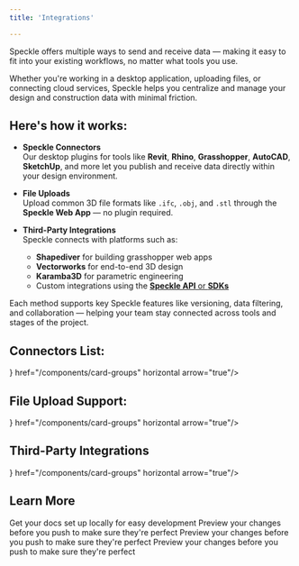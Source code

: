 ```yaml
---
title: 'Integrations'

---
```


Speckle offers multiple ways to send and receive data — making it easy to fit into your existing workflows, no matter what tools you use.

Whether you're working in a desktop application, uploading files, or connecting cloud services, Speckle helps you centralize and manage your design and construction data with minimal friction.

## Here's how it works:

- **Speckle Connectors**  
  Our desktop plugins for tools like **Revit**, **Rhino**, **Grasshopper**, **AutoCAD**, **SketchUp**, and more let you publish and receive data directly within your design environment.

- **File Uploads**  
  Upload common 3D file formats like `.ifc`, `.obj`, and `.stl` through the **Speckle Web App** — no plugin required.

- **Third-Party Integrations**  
  Speckle connects with platforms such as:
  - **Shapediver** for building grasshopper web apps  
  - **Vectorworks** for end-to-end 3D design  
  - **Karamba3D** for parametric engineering  
  - Custom integrations using the [**Speckle API** or **SDKs**](http://localhost:3000/api-reference/introduction)

Each method supports key Speckle features like versioning, data filtering, and collaboration — helping your team stay connected across tools and stages of the project.




## Connectors List:
<CardGroup cols={3}>
  <Card title="Revit" icon={
    <img
      src="revit.svg"
      alt="Revit Logo"
      style={{ width: 24, height: 24 }}
    />
  } href="/components/card-groups" horizontal arrow="true"/>
  <Card title="Rhino" icon="link" href="/components/card-groups" horizontal arrow="true"/>
  <Card title="Blender" icon="link" href="/components/card-groups" horizontal arrow="true"/>
  <Card title="Power BI" icon="link" href="/components/card-groups" horizontal arrow="true"/>
  <Card title="SketchUp" icon="link" href="/components/card-groups" horizontal arrow="true"/>
  <Card title="AutoCad" icon="link" href="/components/card-groups" horizontal arrow="true"/>
  <Card title="Archicad" icon="link" href="/components/card-groups" horizontal arrow="true"/>
  <Card title="Tekla" icon="link" href="/components/card-groups" horizontal arrow="true"/>
  <Card title="Etabs" icon="link" href="/components/card-groups" horizontal arrow="true"/>
  <Card title="Navisworks" icon="link" href="/components/card-groups" horizontal arrow="true"/>
  <Card title="QGIS" icon="link" href="/components/card-groups" horizontal arrow="true"/>
  <Card title="ArcGIS" icon="link" href="/components/card-groups" horizontal arrow="true"/>
  <Card title="Civil3D" icon="link" href="/components/card-groups" horizontal arrow="true"/>
</CardGroup>

## File Upload Support:
<CardGroup cols={3}>
  <Card title="IFC" icon={
    <img
      src="ifc.svg"
      alt="Revit Logo"
      style={{ width: 24, height: 24 }}
    />
  } href="/components/card-groups" horizontal arrow="true"/>
  <Card title="OBJ" icon="cubes" href="/components/card-groups" horizontal arrow="true"/>
  <Card title="STL" icon="cube" href="/components/card-groups" horizontal arrow="true"/>
</CardGroup>

## Third-Party Integrations
<CardGroup cols={3}>
  <Card title="Shapediver" icon={
    <img
      src="ifc.svg"
      alt="Revit Logo"
      style={{ width: 24, height: 24 }}
    />
  } href="/components/card-groups" horizontal arrow="true"/>
  <Card title="Vectorworks" icon="cubes" href="/components/card-groups" horizontal arrow="true"/>
  <Card title="Karamba" icon="cube" href="/components/card-groups" horizontal arrow="true"/>
</CardGroup>

## Learn More

<CardGroup cols={2}>
  <Card
    title="Projects & Models"
    icon="folder-open"
    href="https://mintlify.com/docs/quickstart"
  >
    Get your docs set up locally for easy development
  </Card>
  <Card
    title="Connector Settings"
    icon="plug"
    href="https://mintlify.com/docs/development"
  >
    Preview your changes before you push to make sure they're perfect
  </Card>
    <Card
    title="Workspaces"
    icon="table-columns"
    href="https://mintlify.com/docs/development"
  >
    Preview your changes before you push to make sure they're perfect
  </Card>
    <Card
    title="Automate"
    icon="arrows-rotate"
    href="https://mintlify.com/docs/development"
  >
    Preview your changes before you push to make sure they're perfect
  </Card>
</CardGroup>
